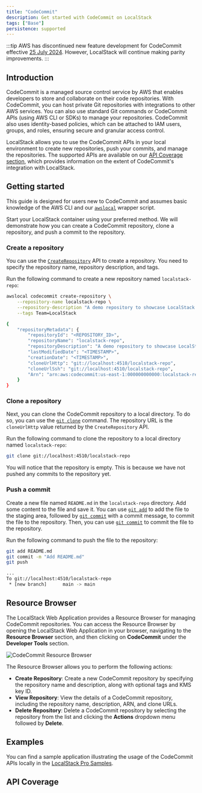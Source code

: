 ```yaml
---
title: "CodeCommit"
description: Get started with CodeCommit on LocalStack
tags: ["Base"]
persistence: supported
---
```



:::tip
AWS has discontinued new feature development for CodeCommit effective [25 July 2024](https://aws.amazon.com/blogs/devops/how-to-migrate-your-aws-codecommit-repository-to-another-git-provider/).
However, LocalStack will continue making parity improvements.
:::

## Introduction

CodeCommit is a managed source control service by AWS that enables developers to store and collaborate on their code repositories.
With CodeCommit, you can host private Git repositories with integrations to other AWS services.
You can also use standard Git commands or CodeCommit APIs (using AWS CLI or SDKs) to manage your repositories.
CodeCommit also uses identity-based policies, which can be attached to IAM users, groups, and roles, ensuring secure and granular access control.

LocalStack allows you to use the CodeCommit APIs in your local environment to create new repositories, push your commits, and manage the repositories.
The supported APIs are available on our [API Coverage section](#api-coverage), which provides information on the extent of CodeCommit's integration with LocalStack.

## Getting started

This guide is designed for users new to CodeCommit and assumes basic knowledge of the AWS CLI and our [`awslocal`](https://github.com/localstack/awscli-local) wrapper script.

Start your LocalStack container using your preferred method.
We will demonstrate how you can create a CodeCommit repository, clone a repository, and push a commit to the repository.

### Create a repository

You can use the [`CreateRepository`](https://docs.aws.amazon.com/codecommit/latest/APIReference/API_CreateRepository.html) API to create a repository.
You need to specify the repository name, repository description, and tags.

Run the following command to create a new repository named `localstack-repo`:

```bash
awslocal codecommit create-repository \
    --repository-name localstack-repo \
    --repository-description "A demo repository to showcase LocalStack's CodeCommit" \
    --tags Team=LocalStack
```

```bash title="Output"
{
    "repositoryMetadata": {
        "repositoryId": "<REPOSITORY_ID>",
        "repositoryName": "localstack-repo",
        "repositoryDescription": "A demo repository to showcase LocalStack's CodeCommit",
        "lastModifiedDate": "<TIMESTAMP>",
        "creationDate": "<TIMESTAMP>",
        "cloneUrlHttp": "git://localhost:4510/localstack-repo",
        "cloneUrlSsh": "git://localhost:4510/localstack-repo",
        "Arn": "arn:aws:codecommit:us-east-1:000000000000:localstack-repo"
    }
}
```

### Clone a repository

Next, you can clone the CodeCommit repository to a local directory.
To do so, you can use the [`git clone`](https://git-scm.com/docs/git-clone) command.
The repository URL is the `cloneUrlHttp` value returned by the `CreateRepository` API.

Run the following command to clone the repository to a local directory named `localstack-repo`:

```bash
git clone git://localhost:4510/localstack-repo
```

You will notice that the repository is empty.
This is because we have not pushed any commits to the repository yet.

### Push a commit

Create a new file named `README.md` in the `localstack-repo` directory.
Add some content to the file and save it.
You can use [`git add`](https://git-scm.com/docs/git-add) to add the file to the staging area, followed by [`git commit`](https://git-scm.com/docs/git-commit) with a commit message, to commit the file to the repository.
Then, you can use [`git commit`](https://git-scm.com/docs/git-commit) to commit the file to the repository.

Run the following command to push the file to the repository:

```bash
git add README.md
git commit -m "Add README.md"
git push
```

```bash title="Output"
...
To git://localhost:4510/localstack-repo
 * [new branch]      main -> main
```

## Resource Browser

The LocalStack Web Application provides a Resource Browser for managing CodeCommit repositories.
You can access the Resource Browser by opening the LocalStack Web Application in your browser, navigating to the **Resource Browser** section, and then clicking on **CodeCommit** under the **Developer Tools** section.

![CodeCommit Resource Browser](/images/aws/codecommit-resource-browser.png)

The Resource Browser allows you to perform the following actions:

- **Create Repository**: Create a new CodeCommit repository by specifying the repository name and description, along with optional tags and KMS key ID.
- **View Repository**: View the details of a CodeCommit repository, including the repository name, description, ARN, and clone URLs.
- **Delete Repository**: Delete a CodeCommit repository by selecting the repository from the list and clicking the **Actions** dropdown menu followed by **Delete**.

## Examples

You can find a sample application illustrating the usage of the CodeCommit APIs locally in the [LocalStack Pro Samples](https://github.com/localstack/localstack-pro-samples/tree/master/codecommit-git-repo).

## API Coverage

<FeatureCoverage service="codecommit" client:load />
